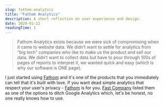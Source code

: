 ```yaml
---
slug: fathom-analytics
title: "Fathom Analytics"
description: A short reflection on user experience and design.
date: 2020-01-22
readingTime: 1
---
```


>Fathom Analytics exists because we were sick of compromising when it came to website data. We didn’t want to settle for analytics from “big tech” companies who like to make us the product and sell our data. We didn’t want to collect data but have to pour through 100s of pages of reports to interpret it, we wanted quick and easy (which is why our software is ONE page).

I just started using <a href="https://usefathom.com/ref/ZTSEBE">Fathom</a> and it's one of the products that you immediately can tell that it's built with love. If you want dead simple analytics that respect your user's privacy - <a href="https://usefathom.com/ref/ZTSEBE">Fathom</a> is for you. <a href="https://www.fastcompany.com/90300072/its-time-to-ditch-google-analytics">Fast Company</a> listed them as one of the options to ditch Google Analytics which, let's be honest, no one really knows how to use.